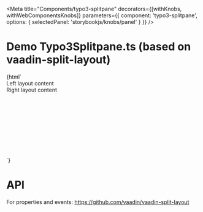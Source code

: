 
<Meta
  title="Components/typo3-splitpane"
  decorators={[withKnobs, withWebComponentsKnobs]}
  parameters={{ component: 'typo3-splitpane', options: { selectedPanel: 'storybookjs/knobs/panel' } }}
  />

# Demo Typo3Splitpane.ts (based on  vaadin-split-layout)

<Preview>
    <Story name="Splitpane" height="220px">
    {html`
      <div style="height: 200px;">
        <typo3-splitpane style="height: 100%; ">
          <div style="width:25%">Left layout content</div>
          <div style="width:75%">Right layout content</div>
        </typo3-splitpane>
      </div>
    `}
    </Story>
</Preview>

# API

For properties and events: https://github.com/vaadin/vaadin-split-layout

<Props of="typo3-splitpane" />
